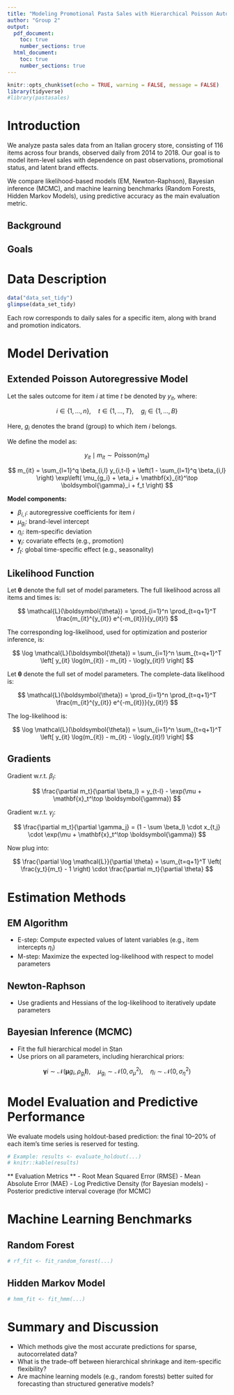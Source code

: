 ```yaml
---
title: "Modeling Promotional Pasta Sales with Hierarchical Poisson Autoregression"
author: "Group 2"
output: 
  pdf_document: 
    toc: true
    number_sections: true
  html_document: 
    toc: true
    number_sections: true
---
```


```r
knitr::opts_chunk$set(echo = TRUE, warning = FALSE, message = FALSE)
library(tidyverse)
#library(pastasales) 
```

# Introduction
We analyze pasta sales data from an Italian grocery store, consisting of 116 items across four brands, observed daily from 2014 to 2018. Our goal is to model item-level sales with dependence on past observations, promotional status, and latent brand effects.

We compare likelihood-based models (EM, Newton-Raphson), Bayesian inference (MCMC), and machine learning benchmarks (Random Forests, Hidden Markov Models), using predictive accuracy as the main evaluation metric.

## Background

## Goals

# Data Description
```r
data("data_set_tidy")
glimpse(data_set_tidy)
```
Each row corresponds to daily sales for a specific item, along with brand and promotion indicators.

# Model Derivation

## Extended Poisson Autoregressive Model

Let the sales outcome for item $i$ at time $t$ be denoted by $y_{it}$, where:

$$
i \in \{1,\ldots,n\}, \quad t \in \{1,\ldots,T\}, \quad g_i \in \{1,\ldots,B\}
$$

Here, $g_i$ denotes the brand (group) to which item $i$ belongs.

We define the model as:

$$
y_{it} \mid m_{it} \sim \text{Poisson}(m_{it})
$$

$$
m_{it} = \sum_{l=1}^q \beta_{i,l} y_{i,t-l} + 
\left(1 - \sum_{l=1}^q \beta_{i,l} \right)
\exp\left( \mu_{g_i} + \eta_i + \mathbf{x}_{it}^\top \boldsymbol{\gamma}_i + f_t \right)
$$

**Model components:**

* $\beta_{i,l}$: autoregressive coefficients for item $i$
* $\mu_{g_i}$: brand-level intercept
* $\eta_i$: item-specific deviation
* $\boldsymbol{\gamma}_i$: covariate effects (e.g., promotion)
* $f_t$: global time-specific effect (e.g., seasonality)	

## Likelihood Function

Let $\boldsymbol{\theta}$ denote the full set of model parameters. The full likelihood across all items and times is:

$$
\mathcal{L}(\boldsymbol{\theta}) =
\prod_{i=1}^n \prod_{t=q+1}^T
\frac{m_{it}^{y_{it}} e^{-m_{it}}}{y_{it}!}
$$

The corresponding log-likelihood, used for optimization and posterior inference, is:

$$
\log \mathcal{L}(\boldsymbol{\theta}) =
\sum_{i=1}^n \sum_{t=q+1}^T \left[
y_{it} \log(m_{it}) - m_{it} - \log(y_{it}!)
\right]
$$

Let $\boldsymbol{\theta}$ denote the full set of model parameters. The complete-data likelihood is:

$$
\mathcal{L}(\boldsymbol{\theta}) =
\prod_{i=1}^n \prod_{t=q+1}^T
\frac{m_{it}^{y_{it}} e^{-m_{it}}}{y_{it}!}
$$

The log-likelihood is:

$$
\log \mathcal{L}(\boldsymbol{\theta}) =
\sum_{i=1}^n \sum_{t=q+1}^T \left[
y_{it} \log(m_{it}) - m_{it} - \log(y_{it}!)
\right]
$$

## Gradients

Gradient w.r.t. $\beta_l$:

$$
\frac{\partial m_t}{\partial \beta_l} = y_{t-l} - \exp(\mu + \mathbf{x}_t^\top \boldsymbol{\gamma})
$$

Gradient w.r.t. $\gamma_j$:

$$
\frac{\partial m_t}{\partial \gamma_j} = (1 - \sum \beta_l) \cdot x_{t,j} \cdot \exp(\mu + \mathbf{x}_t^\top \boldsymbol{\gamma})
$$

Now plug into:

$$
\frac{\partial \log \mathcal{L}}{\partial \theta} = \sum_{t=q+1}^T \left( \frac{y_t}{m_t} - 1 \right) \cdot \frac{\partial m_t}{\partial \theta}
$$


# Estimation Methods

## EM Algorithm
* E-step: Compute expected values of latent variables (e.g., item intercepts $\eta_i$)
* M-step: Maximize the expected log-likelihood with respect to model parameters

## Newton-Raphson
* Use gradients and Hessians of the log-likelihood to iteratively update parameters

## Bayesian Inference (MCMC)
* Fit the full hierarchical model in Stan
* Use priors on all parameters, including hierarchical priors:

$$
\boldsymbol{\gamma}i \sim \mathcal{N}(\boldsymbol{\mu}{g_i}, \rho_{g_i} \mathbf{I}), \quad
\mu_{g_i} \sim \mathcal{N}(0, \sigma_\mu^2), \quad
\eta_i \sim \mathcal{N}(0, \sigma_\eta^2)
$$

# Model Evaluation and Predictive Performance

We evaluate models using holdout-based prediction: the final 10–20% of each item’s time series is reserved for testing.

```r
# Example: results <- evaluate_holdout(...)
# knitr::kable(results)
```

** Evaluation Metrics **
 - Root Mean Squared Error (RMSE)
 - Mean Absolute Error (MAE)
 - Log Predictive Density (for Bayesian models)
 - Posterior predictive interval coverage (for MCMC)

# Machine Learning Benchmarks

## Random Forest
```r
# rf_fit <- fit_random_forest(...)
```

## Hidden Markov Model
```r
# hmm_fit <- fit_hmm(...)
```

# Summary and Discussion
 - Which methods give the most accurate predictions for sparse, autocorrelated data?
 - What is the trade-off between hierarchical shrinkage and item-specific flexibility?
 - Are machine learning models (e.g., random forests) better suited for forecasting than structured generative models?
 